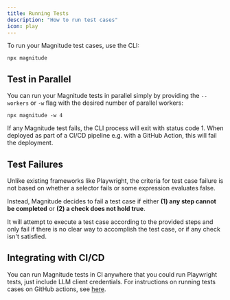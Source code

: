 ```yaml
---
title: Running Tests
description: "How to run test cases"
icon: play
---
```


To run your Magnitude test cases, use the CLI:
```
npx magnitude
```

## Test in Parallel
You can run your Magnitude tests in parallel simply by providing the `--workers` or `-w` flag with the desired number of parallel workers:

```
npx magnitude -w 4
```

If any Magnitude test fails, the CLI process will exit with status code 1. When deployed as part of a CI/CD pipeline e.g. with a GitHub Action, this will fail the deployment.

## Test Failures

Unlike existing frameworks like Playwright, the criteria for test case failure is not based on whether a selector fails or some expression evaluates false.

Instead, Magnitude decides to fail a test case if either **(1) any step cannot be completed** or **(2) a check does not hold true**.

It will attempt to execute a test case according to the provided steps and only fail if there is no clear way to accomplish the test case, or if any check isn't satisfied.


## Integrating with CI/CD
You can run Magnitude tests in CI anywhere that you could run Playwright tests, just include LLM client credentials.
For instructions on running tests cases on GitHub actions, see [here](/integrations/github-actions).
